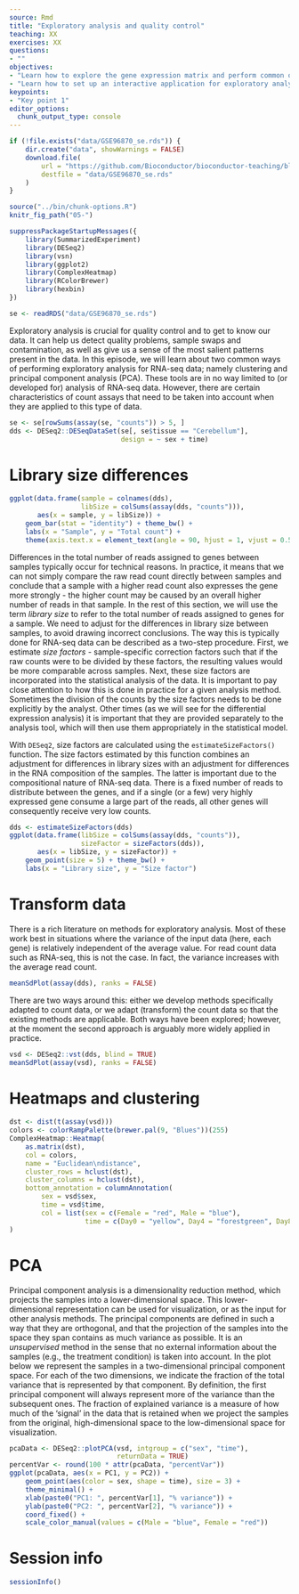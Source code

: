 ```yaml
---
source: Rmd
title: "Exploratory analysis and quality control"
teaching: XX
exercises: XX
questions:
- ""
objectives:
- "Learn how to explore the gene expression matrix and perform common quality control steps."
- "Learn how to set up an interactive application for exploratory analysis."
keypoints:
- "Key point 1"
editor_options: 
  chunk_output_type: console
---
```


```r
if (!file.exists("data/GSE96870_se.rds")) {
    dir.create("data", showWarnings = FALSE)
    download.file(
        url = "https://github.com/Bioconductor/bioconductor-teaching/blob/master/data/GSE96870/GSE96870_se.rds?raw=true", 
        destfile = "data/GSE96870_se.rds"
    )
}
```

```r
source("../bin/chunk-options.R")
knitr_fig_path("05-")
```

```r
suppressPackageStartupMessages({
    library(SummarizedExperiment)
    library(DESeq2)
    library(vsn)
    library(ggplot2)
    library(ComplexHeatmap)
    library(RColorBrewer)
    library(hexbin)
})
```

```r
se <- readRDS("data/GSE96870_se.rds")
```

Exploratory analysis is crucial for quality control and to get to know our data.
It can help us detect quality problems, sample swaps and contamination, as well as give us a sense of the most salient patterns present in the data. 
In this episode, we will learn about two common ways of performing exploratory analysis for RNA-seq data; namely clustering and principal component analysis (PCA). 
These tools are in no way limited to (or developed for) analysis of RNA-seq data.
However, there are certain characteristics of count assays that need to be taken into account when they are applied to this type of data. 

```r
se <- se[rowSums(assay(se, "counts")) > 5, ]
dds <- DESeq2::DESeqDataSet(se[, se$tissue == "Cerebellum"],
                            design = ~ sex + time)
```

# Library size differences

```r
ggplot(data.frame(sample = colnames(dds), 
                  libSize = colSums(assay(dds, "counts"))),
       aes(x = sample, y = libSize)) + 
    geom_bar(stat = "identity") + theme_bw() + 
    labs(x = "Sample", y = "Total count") + 
    theme(axis.text.x = element_text(angle = 90, hjust = 1, vjust = 0.5))
```

Differences in the total number of reads assigned to genes between samples typically occur for technical reasons. 
In practice, it means that we can not simply compare the raw read count directly between samples and conclude that a sample with a higher read count also expresses the gene more strongly - the higher count may be caused by an overall higher number of reads in that sample. 
In the rest of this section, we will use the term _library size_ to refer to the total number of reads assigned to genes for a sample. 
We need to adjust for the differences in library size between samples, to avoid drawing incorrect conclusions. 
The way this is typically done for RNA-seq data can be described as a two-step procedure.
First, we estimate _size factors_ - sample-specific correction factors such that if the raw counts were to be divided by these factors, the resulting values would be more comparable across samples. 
Next, these size factors are incorporated into the statistical analysis of the data. 
It is important to pay close attention to how this is done in practice for a given analysis method.
Sometimes the division of the counts by the size factors needs to be done explicitly by the analyst.
Other times (as we will see for the differential expression analysis) it is important that they are provided separately to the analysis tool, which will then use them appropriately in the statistical model. 

With `DESeq2`, size factors are calculated using the `estimateSizeFactors()` function. 
The size factors estimated by this function combines an adjustment for differences in library sizes with an adjustment for differences in the RNA composition of the samples. 
The latter is important due to the compositional nature of RNA-seq data. 
There is a fixed number of reads to distribute between the genes, and if a single (or a few) very highly expressed gene consume a large part of the reads, all other genes will consequently receive very low counts. 

```r
dds <- estimateSizeFactors(dds)
ggplot(data.frame(libSize = colSums(assay(dds, "counts")),
                  sizeFactor = sizeFactors(dds)),
       aes(x = libSize, y = sizeFactor)) + 
    geom_point(size = 5) + theme_bw() + 
    labs(x = "Library size", y = "Size factor")
```

# Transform data

There is a rich literature on methods for exploratory analysis. 
Most of these work best in situations where the variance of the input data (here, each gene) is relatively independent of the average value. 
For read count data such as RNA-seq, this is not the case.
In fact, the variance increases with the average read count. 

```r
meanSdPlot(assay(dds), ranks = FALSE)
```

There are two ways around this: either we develop methods specifically adapted to count data, or we adapt (transform) the count data so that the existing methods are applicable. 
Both ways have been explored; however, at the moment the second approach is arguably more widely applied in practice. 

```r
vsd <- DESeq2::vst(dds, blind = TRUE)
meanSdPlot(assay(vsd), ranks = FALSE)
```

# Heatmaps and clustering

```r
dst <- dist(t(assay(vsd)))
colors <- colorRampPalette(brewer.pal(9, "Blues"))(255)
ComplexHeatmap::Heatmap(
    as.matrix(dst), 
    col = colors,
    name = "Euclidean\ndistance",
    cluster_rows = hclust(dst),
    cluster_columns = hclust(dst),
    bottom_annotation = columnAnnotation(
        sex = vsd$sex,
        time = vsd$time,
        col = list(sex = c(Female = "red", Male = "blue"),
                   time = c(Day0 = "yellow", Day4 = "forestgreen", Day8 = "purple")))
)

```

# PCA

Principal component analysis is a dimensionality reduction method, which projects the samples into a lower-dimensional space.
This lower-dimensional representation can be used for visualization, or as the input for other analysis methods.
The principal components are defined in such a way that they are orthogonal, and that the projection of the samples into the space they span contains as much variance as possible.
It is an _unsupervised_ method in the sense that no external information about the samples (e.g., the treatment condition) is taken into account. 
In the plot below we represent the samples in a two-dimensional principal component space. 
For each of the two dimensions, we indicate the fraction of the total variance that is represented by that component. 
By definition, the first principal component will always represent more of the variance than the subsequent ones. 
The fraction of explained variance is a measure of how much of the 'signal' in the data that is retained when we project the samples from the original, high-dimensional space to the low-dimensional space for visualization. 


```r
pcaData <- DESeq2::plotPCA(vsd, intgroup = c("sex", "time"),
                           returnData = TRUE)
percentVar <- round(100 * attr(pcaData, "percentVar"))
ggplot(pcaData, aes(x = PC1, y = PC2)) +
    geom_point(aes(color = sex, shape = time), size = 3) +
    theme_minimal() +
    xlab(paste0("PC1: ", percentVar[1], "% variance")) +
    ylab(paste0("PC2: ", percentVar[2], "% variance")) +
    coord_fixed() + 
    scale_color_manual(values = c(Male = "blue", Female = "red"))
```

# Session info

```r
sessionInfo()
```




